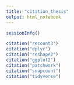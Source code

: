 ```yaml
---
title: "citation_thesis"
output: html_notebook
---
```


```r
sessionInfo()
```

```r
citation("recount3")
citation("dplyr")
citation("reshape2")
citation("ggplot2")
citation("patchwork")
citation("snapcount")
citation("tidyverse")
```

